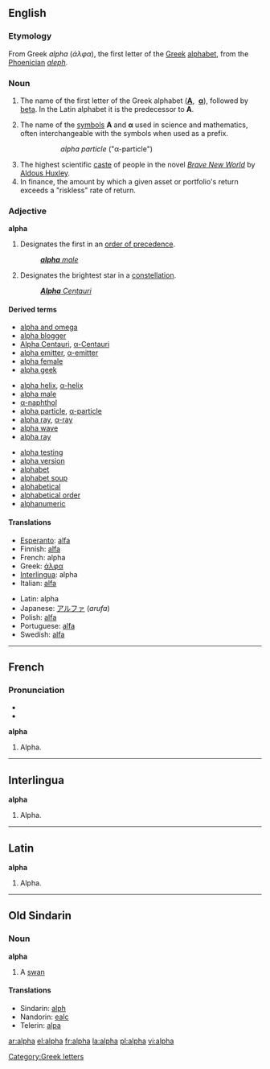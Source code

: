 {{see|alfa}}
{{letter_disp2||[[image:Greek_uc_alpha.png|42px]][[image:Greek_lc_alpha.png|30px]] |beta|άλφα|Α|α}}

==English==

===Etymology===
From Greek ''alpha'' (''άλφα''), the first letter of the [[Greek]] [[alphabet]], from the [[Phoenician]] ''[[aleph]]''.

===Noun===
{{en-noun-reg-both}}

# The name of the first letter of the Greek alphabet ('''[[Α]]''', &nbsp;'''[[α]]'''), followed by [[beta]]. In the Latin alphabet it is the predecessor to '''A'''.
# {{cattag|science}} The name of the [[symbol|symbols]] '''Α''' and '''α''' used in science and mathematics, often interchangeable with the symbols when used as a prefix.
#:: ''alpha particle'' ("α-particle")
# The highest scientific [[caste]] of people in the novel ''[[w:Brave New World|Brave New World]]'' by [[w:Aldous Huxley|Aldous Huxley]].
# In finance, the amount by which a given asset or portfolio's return exceeds a "riskless" rate of return.

===Adjective===
'''alpha'''

# Designates the first in an [[order of precedence]].
#: ''[[alpha male|'''alpha''' male]]''
# {{star}} Designates the brightest star in a [[constellation]].
#: ''[[Alpha Centauri|'''Alpha''' Centauri]]''

====Derived terms====
{{top3}}
*[[alpha and omega]]
*[[alpha blogger]]
*[[Alpha Centauri]], [[α-Centauri]]
*[[alpha emitter]], [[α-emitter]]
*[[alpha female]]
*[[alpha geek]]
{{mid3}}
*[[alpha helix]], [[α-helix]]
*[[alpha male]]
*[[α-naphthol]]
*[[alpha particle]], [[α-particle]]
*[[alpha ray]], [[α-ray]]
*[[alpha wave]]
*[[alpha ray]]
{{mid3}}
*[[alpha testing]]
*[[alpha version]]
*[[alphabet]]
*[[alphabet soup]]
*[[alphabetical]]
*[[alphabetical order]]
*[[alphanumeric]]
{{bottom}}

====Translations====
{{top}}
*[[Esperanto]]: [[alfa]]
*Finnish: [[alfa]]
*French: alpha {{m}}
*Greek: [[άλφα]] {{n}}
*[[Interlingua]]: alpha
*Italian: [[alfa]] {{m}}
{{mid}}
*Latin: alpha
*Japanese: [[アルファ]] (''arufa'')
*Polish: [[alfa]] {{f}}
*Portuguese: [[alfa]] {{m}}
*Swedish: [[alfa]]
{{bottom}}

----

==French==

===Pronunciation===
*{{IPA|/al.fa/}}
*{{SAMPA|/al.fa/}}

'''alpha'''

# Alpha.

----

==Interlingua==
'''alpha'''

# Alpha.

----

==Latin==
'''alpha'''

# Alpha.

----

==Old Sindarin==

===Noun===
'''alpha'''

# A [[swan]]

====Translations====
{{top}}
{{mid}}
*Sindarin: [[alph]]
*Nandorin: [[ealc]]
*Telerin: [[alpa]]
{{bottom}}

[[Category:Greek letters]]

[[ar:alpha]]
[[el:alpha]]
[[fr:alpha]]
[[la:alpha]]
[[pl:alpha]]
[[vi:alpha]]
